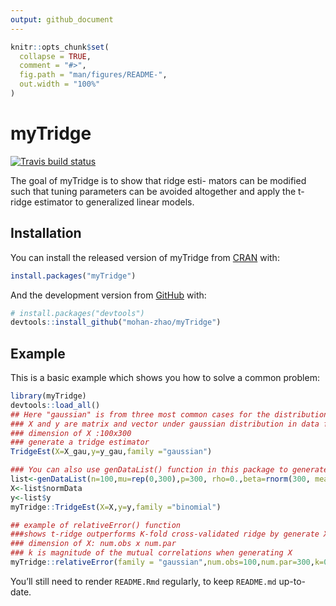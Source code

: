 ```yaml
---
output: github_document
---
```


```r
knitr::opts_chunk$set(
  collapse = TRUE,
  comment = "#>",
  fig.path = "man/figures/README-",
  out.width = "100%"
)

```

# myTridge

<!-- badges: start -->
[![Travis build status](https://travis-ci.com/mohan-zhao/myTridge.svg?branch=master)](https://travis-ci.com/mohan-zhao/myTridge)
<!-- badges: end -->

The goal of myTridge is to show that ridge esti-
mators can be modified such that tuning parameters can be avoided altogether and apply the t-ridge estimator to generalized linear models.

## Installation

You can install the released version of myTridge from [CRAN](https://CRAN.R-project.org) with:

``` r
install.packages("myTridge")
```

And the development version from [GitHub](https://github.com/) with:

``` r
# install.packages("devtools")
devtools::install_github("mohan-zhao/myTridge")
```
## Example

This is a basic example which shows you how to solve a common problem:

```r
library(myTridge)
devtools::load_all()
## Here "gaussian" is from three most common cases for the distribution F: Gaussian,Poisson, and Binomial.
### X and y are matrix and vector under gaussian distribution in data folder
### dimension of X :100x300
### generate a tridge estimator
TridgeEst(X=X_gau,y=y_gau,family ="gaussian")
```

```r

### You can also use genDataList() function in this package to generate a high dimensional matrix X and y randomly then generate a tridge estimator
list<-genDataList(n=100,mu=rep(0,300),p=300, rho=0.,beta=rnorm(300, mean = 0, sd = 1),SNR=NaN,family="binomial")
X<-list$normData
y<-list$y
myTridge::TridgeEst(X=X,y=y,family ="binomial")

```


```r
## example of relativeError() function
###shows t-ridge outperforms K-fold cross-validated ridge by generate X and y for num.runs times randomly
### dimension of X: num.obs x num.par
### k is magnitude of the mutual correlations when generating X
myTridge::relativeError(family = "gaussian",num.obs=100,num.par=300,k=0.,num.runs=5)
```

You'll still need to render `README.Rmd` regularly, to keep `README.md` up-to-date.
